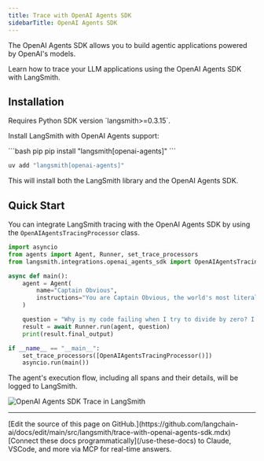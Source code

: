 ```yaml
---
title: Trace with OpenAI Agents SDK
sidebarTitle: OpenAI Agents SDK
---
```


The OpenAI Agents SDK allows you to build agentic applications powered by OpenAI's models.

Learn how to trace your LLM applications using the OpenAI Agents SDK with LangSmith.

## Installation

<Info>
Requires Python SDK version `langsmith>=0.3.15`.
</Info>

Install LangSmith with OpenAI Agents support:

<CodeGroup>
```bash pip
pip install "langsmith[openai-agents]"
```

```bash uv
uv add "langsmith[openai-agents]"
```
</CodeGroup>

This will install both the LangSmith library and the OpenAI Agents SDK.

## Quick Start

You can integrate LangSmith tracing with the OpenAI Agents SDK by using the `OpenAIAgentsTracingProcessor` class.

```python
import asyncio
from agents import Agent, Runner, set_trace_processors
from langsmith.integrations.openai_agents_sdk import OpenAIAgentsTracingProcessor

async def main():
    agent = Agent(
        name="Captain Obvious",
        instructions="You are Captain Obvious, the world's most literal technical support agent.",
    )

    question = "Why is my code failing when I try to divide by zero? I keep getting this error message."
    result = await Runner.run(agent, question)
    print(result.final_output)

if __name__ == "__main__":
    set_trace_processors([OpenAIAgentsTracingProcessor()])
    asyncio.run(main())
```

The agent's execution flow, including all spans and their details, will be logged to LangSmith.

![OpenAI Agents SDK Trace in LangSmith](/langsmith/images/agent-trace.png)

---

<Callout icon="pen-to-square" iconType="regular">
    [Edit the source of this page on GitHub.](https://github.com/langchain-ai/docs/edit/main/src/langsmith/trace-with-openai-agents-sdk.mdx)
</Callout>
<Tip icon="terminal" iconType="regular">
    [Connect these docs programmatically](/use-these-docs) to Claude, VSCode, and more via MCP for    real-time answers.
</Tip>

